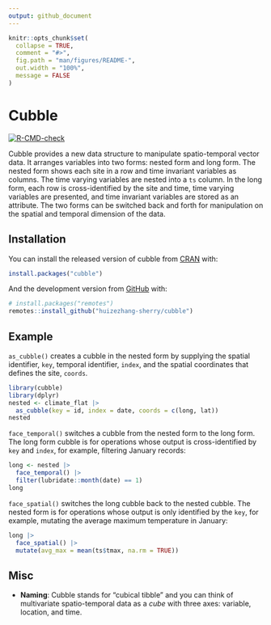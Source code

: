 ```yaml
---
output: github_document
---
```


<!-- README.md is generated from README.Rmd. Please edit that file -->

```r
knitr::opts_chunk$set(
  collapse = TRUE,
  comment = "#>",
  fig.path = "man/figures/README-",
  out.width = "100%",
  message = FALSE
)
```

# Cubble

<!-- badges: start -->
[![R-CMD-check](https://github.com/huizezhang-sherry/cubble/workflows/R-CMD-check/badge.svg)](https://github.com/huizezhang-sherry/cubble/actions)
<!-- badges: end -->

Cubble provides a new data structure to manipulate spatio-temporal vector data. It arranges variables into two forms: nested form and long form. The nested form shows each site in a row and time invariant variables as columns. The time varying variables are nested into a `ts` column. In the long form, each row is cross-identified by the site and time, time varying variables are presented, and time invariant variables are stored as an attribute. The two forms can be switched back and forth for manipulation on the spatial and temporal dimension of the data. 

## Installation

You can install the released version of cubble from [CRAN](https://CRAN.R-project.org) with:

``` r
install.packages("cubble")
```

And the development version from [GitHub](https://github.com/) with:

``` r
# install.packages("remotes")
remotes::install_github("huizezhang-sherry/cubble")
```
## Example

`as_cubble()` creates a cubble in the nested form by supplying the spatial identifier, `key`, temporal identifier, `index`, and the spatial coordinates that defines the site, `coords`.

```r
library(cubble)
library(dplyr)
nested <- climate_flat |> 
  as_cubble(key = id, index = date, coords = c(long, lat))
nested
```

`face_temporal()` switches a cubble from the nested form to the long form. The long form cubble is for operations whose output is cross-identified by `key` and `index`, for example, filtering January records:

```r
long <- nested |> 
  face_temporal() |> 
  filter(lubridate::month(date) == 1)
long
```

`face_spatial()` switches the long cubble back to the nested cubble. The nested form is for operations whose output is only identified by the `key`, for example, mutating the average maximum temperature in January:

```r
long |> 
  face_spatial() |> 
  mutate(avg_max = mean(ts$tmax, na.rm = TRUE))
```


## Misc

- **Naming**: Cubble stands for "cubical tibble" and you can think of multivariate spatio-temporal data as a *cube* with three axes: variable, location, and time. 
